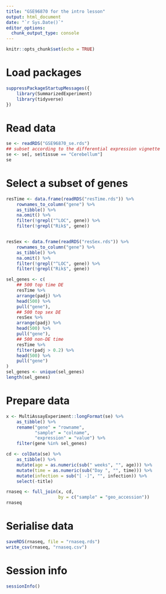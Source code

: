 ```yaml
---
title: "GSE96870 for the intro lesson"
output: html_document
date: "`r Sys.Date()`"
editor_options:
  chunk_output_type: console
---
```


```r
knitr::opts_chunk$set(echo = TRUE)
```

# Load packages

```r
suppressPackageStartupMessages({
	library(SummarizedExperiment)
	library(tidyverse)
})
```

# Read data

```r
se <- readRDS("GSE96870_se.rds")
## subset according to the differential expression vignette
se <- se[, se$tissue == "Cerebellum"]
se
```

# Select a subset of genes

```r
resTime <- data.frame(readRDS("resTime.rds")) %>%
	rownames_to_column("gene") %>%
	as_tibble() %>%
	na.omit() %>%
	filter(!grepl("^LOC", gene)) %>%
	filter(!grepl("Rik$", gene))


resSex <- data.frame(readRDS("resSex.rds")) %>%
	rownames_to_column("gene") %>%
	as_tibble() %>%
	na.omit() %>%
	filter(!grepl("^LOC", gene)) %>%
	filter(!grepl("Rik$", gene))
```


```r
sel_genes <- c(
	## 500 top time DE
	resTime %>%
	arrange(padj) %>%
	head(500) %>%
	pull("gene"),
	## 500 top sex DE
	resSex %>%
	arrange(padj) %>%
	head(500) %>%
	pull("gene"),
	## 500 non-DE time
	resTime %>%
	filter(padj > 0.2) %>%
	head(500) %>%
	pull("gene")
)
sel_genes <- unique(sel_genes)
length(sel_genes)
```

# Prepare data

```r
x <- MultiAssayExperiment::longFormat(se) %>%
	as_tibble() %>%
	rename("gene" = "rowname",
		   "sample" = "colname",
		   "expression" = "value") %>%
	filter(gene %in% sel_genes)

cd <- colData(se) %>%
	as_tibble() %>%
	mutate(age = as.numeric(sub(" weeks", "", age))) %>%
	mutate(time = as.numeric(sub("Day ", "", time))) %>%
	mutate(infection = sub("[ -]", "", infection)) %>%
	select(-title)
```

```r
rnaseq <- full_join(x, cd,
					by = c("sample" = "geo_accession"))
rnaseq
```

# Serialise data

```r
saveRDS(rnaseq, file = "rnaseq.rds")
write_csv(rnaseq, "rnaseq.csv")
```

# Session info

```r
sessionInfo()
```
